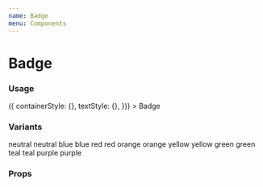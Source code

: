 ```yaml
---
name: Badge
menu: Components
---
```



# Badge

### Usage

<Playground>
  <Box>
    <Badge
      color="blue"
      size="large"
      shape="rounded"
      isSolid={false}
      getStyles={(props, theme) => ({
        containerStyle: {},
        textStyle: {},
      })}
    >
      Badge
    </Badge>
  </Box>
</Playground>

### Variants

<Playground>
  <Box>
    <Box flexDirection="row">
      <Badge color="neutral" shape="pill">
        neutral
      </Badge>
      <Badge color="neutral" isSolid>
        neutral
      </Badge>
    </Box>
    <Box flexDirection="row">
      <Badge color="blue" shape="pill">
        blue
      </Badge>
      <Badge color="blue" isSolid>
        blue
      </Badge>
    </Box>
    <Box flexDirection="row">
      <Badge color="red" shape="pill">
        red
      </Badge>
      <Badge color="red" isSolid>
        red
      </Badge>
    </Box>
    <Box flexDirection="row">
      <Badge color="orange" shape="pill">
        orange
      </Badge>
      <Badge color="orange" isSolid>
        orange
      </Badge>
    </Box>
    <Box flexDirection="row">
      <Badge color="yellow" shape="pill">
        yellow
      </Badge>
      <Badge color="yellow" isSolid>
        yellow
      </Badge>
    </Box>
    <Box flexDirection="row">
      <Badge color="green" shape="pill">
        green
      </Badge>
      <Badge color="green" isSolid>
        green
      </Badge>
    </Box>
    <Box flexDirection="row">
      <Badge color="teal" shape="pill">
        teal
      </Badge>
      <Badge color="teal" isSolid>
        teal
      </Badge>
    </Box>
    <Box flexDirection="row">
      <Badge color="purple" shape="pill">
        purple
      </Badge>
      <Badge color="purple" isSolid>
        purple
      </Badge>
    </Box>
  </Box>
</Playground>

### Props

<Props of={Badge} />
